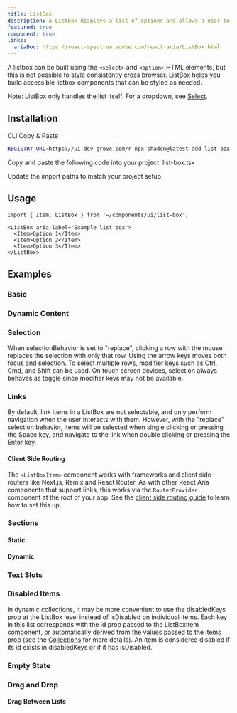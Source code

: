 ```yaml
---
title: ListBox
description: A ListBox displays a list of options and allows a user to select one or more of them.
featured: true
component: true
links:
  ariaDoc: https://react-spectrum.adobe.com/react-aria/ListBox.html
---
```


A listbox can be built using the `<select>` and `<option>` HTML elements, but this is not possible to style consistently cross browser. ListBox helps you build accessible listbox components that can be styled as needed.

<ComponentPreview name="list-box-demo" />

Note: ListBox only handles the list itself. For a dropdown, see [Select](../../docs/components/select).

## Installation

<Tabs defaultValue="cli">

<TabsList>
  <TabsTrigger value="cli">CLI</TabsTrigger>
  <TabsTrigger value="manual">Copy & Paste</TabsTrigger>
</TabsList>

<TabsContent value="cli">

```bash
REGISTRY_URL=https://ui.dev-grove.com/r npx shadcn@latest add list-box
```

</TabsContent>

<TabsContent value="manual">

<Steps>

<Step>Copy and paste the following code into your project: list-box.tsx</Step>

<ComponentSource name="list-box" />

<Step>Update the import paths to match your project setup.</Step>

</Steps>

</TabsContent>

</Tabs>

## Usage

```tsx
import { Item, ListBox } from '~/components/ui/list-box';
```

```tsx
<ListBox aria-label="Example list box">
  <Item>Option 1</Item>
  <Item>Option 2</Item>
  <Item>Option 3</Item>
</ListBox>
```

## Examples

### Basic

<ComponentPreview name="list-box-demo" />

### Dynamic Content

<ComponentPreview name="list-box-content" />

### Selection

When selectionBehavior is set to "replace", clicking a row with the mouse replaces the selection with only that row. Using the arrow keys moves both focus and selection. To select multiple rows, modifier keys such as Ctrl, Cmd, and Shift can be used. On touch screen devices, selection always behaves as toggle since modifier keys may not be available.

<ComponentPreview name="list-box-selection-replace" />

### Links

<ComponentPreview name="list-box-links" />

By default, link items in a ListBox are not selectable, and only perform navigation when the user interacts with them. However, with the "replace" selection behavior, items will be selected when single clicking or pressing the Space key, and navigate to the link when double clicking or pressing the Enter key.

<ComponentPreview name="list-box-links-replace" />

#### Client Side Routing

The `<ListBoxItem>` component works with frameworks and client side routers like Next.js, Remix and React Router.
As with other React Aria components that support links, this works via the `RouterProvider` component at the root of your app.
See the [client side routing guide](https://react-spectrum.adobe.com/react-aria/routing.html) to learn how to set this up.

### Sections

#### Static

<ComponentPreview name="list-box-sections" />

#### Dynamic

<ComponentPreview name="list-box-dynamic" />

### Text Slots

<ComponentPreview name="list-box-text-slot" />

### Disabled Items

<ComponentPreview name="list-box-disabled-items" />

In dynamic collections, it may be more convenient to use the disabledKeys prop at the ListBox level instead of isDisabled on individual items. Each key in this list corresponds with the id prop passed to the ListBoxItem component, or automatically derived from the values passed to the items prop (see the [Collections](https://react-spectrum.adobe.com/react-aria/collections.html) for more details). An item is considered disabled if its id exists in disabledKeys or if it has isDisabled.

<ComponentPreview name="list-box-disabled-keys" />

### Empty State

<ComponentPreview name="list-box-empty" />

### Drag and Drop

<ComponentPreview name="list-box-drag-drop" />

#### Drag Between Lists

<ComponentPreview name="list-box-drag-between" />
